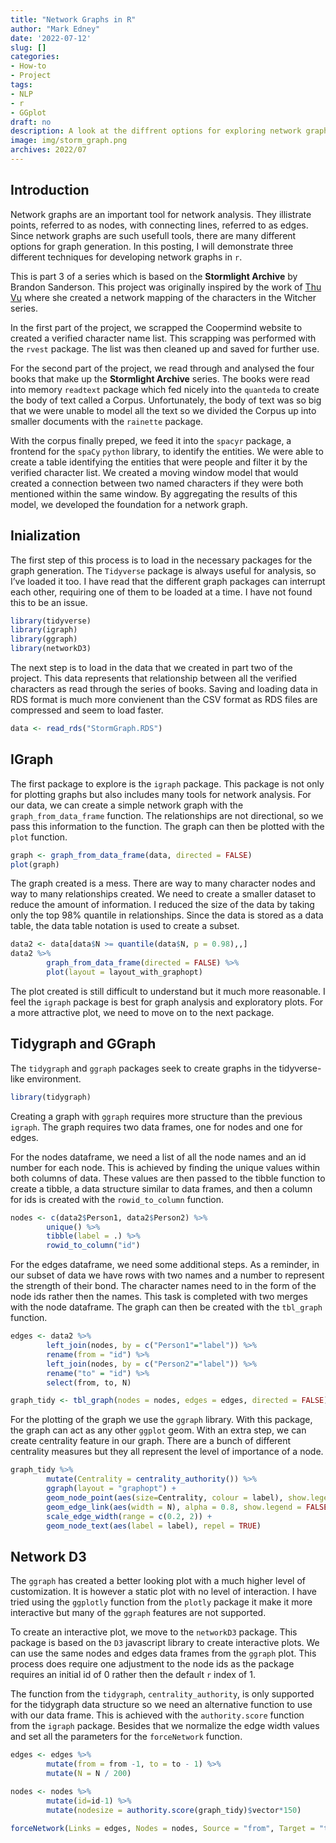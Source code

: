 ```yaml
---
title: "Network Graphs in R"
author: "Mark Edney"
date: '2022-07-12'
slug: []
categories:
- How-to
- Project
tags:
- NLP
- r
- GGplot
draft: no
description: A look at the diffrent options for exploring network graphs in R.
image: img/storm_graph.png
archives: 2022/07
---
```


## Introduction
Network graphs are an important tool for network analysis. They illistrate points, referred to as nodes, with connecting lines, referred to as edges. Since network graphs are such usefull tools, there are many different options for graph generation. In this posting, I will demonstrate three different techniques for developing network graphs in `r`. 

This is part 3 of a series which is based on the **Stormlight Archive** by Brandon Sanderson. This project was originally inspired by the work of [Thu Vu](https://www.youtube.com/watch?v=RuNolAh_4bU) where she created a network mapping of the characters in the Witcher series.

In the first part of the project, we scrapped the Coopermind website to created a verified character name list. This scrapping was performed with the `rvest` package. The list was then cleaned up and saved for further use. 

For the second part of the project, we read through and analysed the four books that make up the **Stormlight Archive** series. The books were read into memory `readtext` package which fed nicely into the `quanteda` to create the body of text called a Corpus. Unfortunately, the body of text was so big that we were unable to model all the text so we divided the Corpus up into smaller documents with the `rainette` package.

With the corpus finally preped, we feed it into the `spacyr` package, a frontend for the `spaCy` `python` library, to identify the entities. We were able to create a table identifying the entities that were people and filter it by the verified character list. We created a moving window model that would created a connection between two named characters if they were both mentioned within the same window. By aggregating the results of this model, we developed the foundation for a network graph.

## Inialization
The first step of this process is to load in the necessary packages for the graph generation. The `Tidyverse` package is always useful for analysis, so I've loaded it too. I have read that the different graph packages can interrupt each other, requiring one of them to be loaded at a time. I have not found this to be an issue. 

```r
library(tidyverse)
library(igraph)
library(ggraph)
library(networkD3)
```

The next step is to load in the data that we created in part two of the project. This data represents that relationship between all the verified characters as read through the series of books. Saving and loading data in RDS format is much more convienent than the CSV format as RDS files are compressed and seem to load faster.  

```r
data <- read_rds("StormGraph.RDS")
```

## IGraph
The first package to explore is the `igraph` package. This package is not only for plotting graphs but also includes many tools for network analysis. For our data, we can create a simple network graph with the `graph_from_data_frame` function. The relationships are not directional, so we pass this information to the function. The graph can then be plotted with the `plot` function. 

```r
graph <- graph_from_data_frame(data, directed = FALSE)
plot(graph)
```

The graph created is a mess. There are way to many character nodes and way to many relationships created. We need to create a smaller dataset to reduce the amount of information. I reduced the size of the data by taking only the top 98% quantile in relationships. Since the data is stored as a data table, the data table notation is used to create a subset.  

```r
data2 <- data[data$N >= quantile(data$N, p = 0.98),,]
data2 %>%
        graph_from_data_frame(directed = FALSE) %>%
        plot(layout = layout_with_graphopt)
```

The plot created is still difficult to understand but it much more reasonable. I feel the `igraph` package is best for graph analysis and exploratory plots. For a more attractive plot, we need to move on to the next package. 

## Tidygraph and GGraph
The `tidygraph` and `ggraph` packages seek to create graphs in the tidyverse-like environment. 
```r
library(tidygraph)
```
Creating a graph with `ggraph` requires more structure than the previous `igraph`. The graph requires two data frames, one for nodes and one for edges.

For the nodes dataframe, we need a list of all the node names and an id number for each node. This is achieved by finding the unique values within both columns of data. These values are then passed to the tibble function to create a tibble, a data structure similar to data frames, and then a column for ids is created with the `rowid_to_column` function. 
```r
nodes <- c(data2$Person1, data2$Person2) %>% 
        unique() %>%
        tibble(label = .) %>%
        rowid_to_column("id")
```

For the edges dataframe, we need some additional steps. As a reminder, in our subset of data we have rows with two names and a number to represent the strength of their bond. The character names need to in the form of the node ids rather then the names. This task is completed with two merges with the node dataframe. The graph can then be created with the `tbl_graph` function.   
```r
edges <- data2 %>%
        left_join(nodes, by = c("Person1"="label")) %>%
        rename(from = "id") %>%
        left_join(nodes, by = c("Person2"="label")) %>%
        rename("to" = "id") %>%
        select(from, to, N)

graph_tidy <- tbl_graph(nodes = nodes, edges = edges, directed = FALSE)
```

For the plotting of the graph we use the `ggraph` library. With this package, the graph can act as any other `ggplot` geom. With an extra step, we can create centrality feature in our graph. There are a bunch of different centrality measures but they all represent the level of importance of a node. 
```r
graph_tidy %>%
        mutate(Centrality = centrality_authority()) %>%
        ggraph(layout = "graphopt") + 
        geom_node_point(aes(size=Centrality, colour = label), show.legend = FALSE) +
        geom_edge_link(aes(width = N), alpha = 0.8, show.legend = FALSE) + 
        scale_edge_width(range = c(0.2, 2)) +
        geom_node_text(aes(label = label), repel = TRUE)
```
## Network D3

The `ggraph` has created a better looking plot with a much higher level of customization. It is however a static plot with no level of interaction. I have tried using the `ggplotly` function from the `plotly` package it make it more interactive but many of the `ggraph` features are not supported. 

To create an interactive plot, we move to the `networkD3` package. This package is based on the `D3` javascript library to create interactive plots. We can use the same nodes and edges data frames from the `ggraph` plot. This process does require one adjustment to the node ids as the package requires an initial id of 0 rather then the default `r` index of 1. 

The function from the `tidygraph`, `centrality_authority`, is only supported for the tidygraph data structure so we need an alternative function to use with our data frame. This is achieved with the `authority.score` function from the `igraph` package. Besides that we normalize the edge width values and set all the parameters for the `forceNetwork` function.  

```r
edges <- edges %>%
        mutate(from = from -1, to = to - 1) %>%
        mutate(N = N / 200)

nodes <- nodes %>%
        mutate(id=id-1) %>%
        mutate(nodesize = authority.score(graph_tidy)$vector*150)
        
forceNetwork(Links = edges, Nodes = nodes, Source = "from", Target = "to", NodeID = "label", Group = "id", opacity = 1, fontSize = 14, zoom = TRUE, Value = "N", Nodesize = "nodesize", opacityNoHover = TRUE)

```
